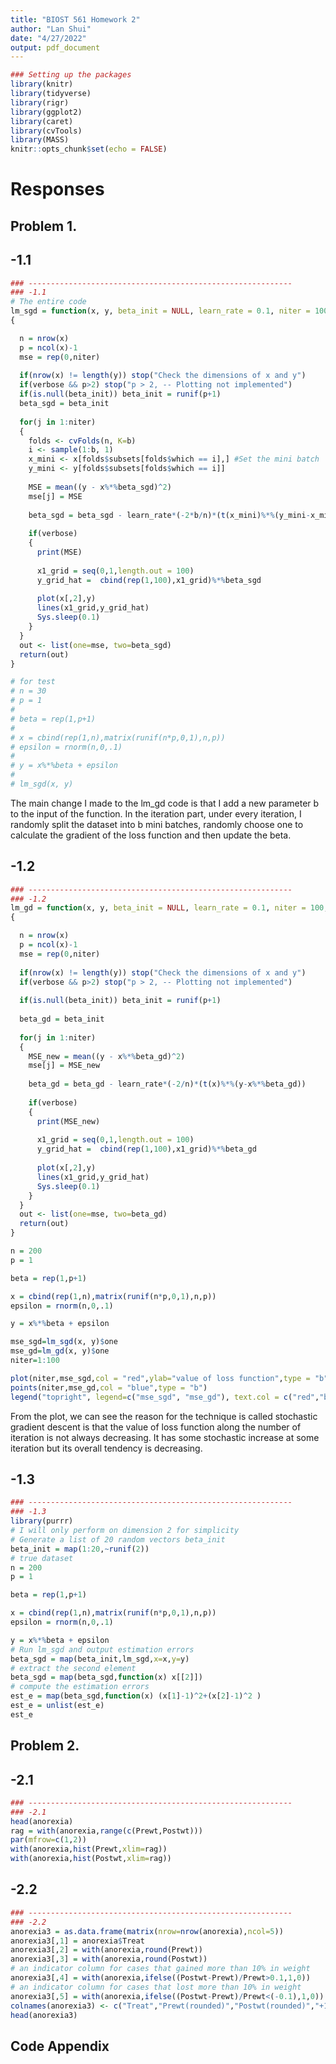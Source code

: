 ```yaml
---
title: "BIOST 561 Homework 2"
author: "Lan Shui"
date: "4/27/2022"
output: pdf_document
---
```


```r
### Setting up the packages
library(knitr)
library(tidyverse)
library(rigr)
library(ggplot2)
library(caret)
library(cvTools)
library(MASS)
knitr::opts_chunk$set(echo = FALSE)
```

# Responses 
## Problem 1.
## -1.1
```r
### -----------------------------------------------------------
### -1.1
# The entire code
lm_sgd = function(x, y, beta_init = NULL, learn_rate = 0.1, niter = 100, verbose = F, b = 64)
{

  n = nrow(x)
  p = ncol(x)-1
  mse = rep(0,niter)
  
  if(nrow(x) != length(y)) stop("Check the dimensions of x and y")
  if(verbose && p>2) stop("p > 2, -- Plotting not implemented")
  if(is.null(beta_init)) beta_init = runif(p+1)
  beta_sgd = beta_init
  
  for(j in 1:niter)
  {
    folds <- cvFolds(n, K=b)
    i <- sample(1:b, 1)
    x_mini <- x[folds$subsets[folds$which == i],] #Set the mini batch
    y_mini <- y[folds$subsets[folds$which == i]]
    
    MSE = mean((y - x%*%beta_sgd)^2)
    mse[j] = MSE
    
    beta_sgd = beta_sgd - learn_rate*(-2*b/n)*(t(x_mini)%*%(y_mini-x_mini%*%beta_sgd))
    
    if(verbose)
    {
      print(MSE)
    
      x1_grid = seq(0,1,length.out = 100)
      y_grid_hat =  cbind(rep(1,100),x1_grid)%*%beta_sgd
      
      plot(x[,2],y)
      lines(x1_grid,y_grid_hat)
      Sys.sleep(0.1)
    }
  }
  out <- list(one=mse, two=beta_sgd)
  return(out)
}

# for test
# n = 30
# p = 1
# 
# beta = rep(1,p+1)
# 
# x = cbind(rep(1,n),matrix(runif(n*p,0,1),n,p))
# epsilon = rnorm(n,0,.1)
# 
# y = x%*%beta + epsilon
# 
# lm_sgd(x, y)
```

The main change I made to the lm_gd code is that I add a new parameter b to the input of the function. In the iteration part, under every iteration, I randomly split the dataset into b mini batches, randomly choose one to calculate the gradient of the loss function and then update the beta.

## -1.2

```r
### -----------------------------------------------------------
### -1.2
lm_gd = function(x, y, beta_init = NULL, learn_rate = 0.1, niter = 100, verbose = F)
{

  n = nrow(x)
  p = ncol(x)-1
  mse = rep(0,niter)
  
  if(nrow(x) != length(y)) stop("Check the dimensions of x and y")
  if(verbose && p>2) stop("p > 2, -- Plotting not implemented")
  
  if(is.null(beta_init)) beta_init = runif(p+1)
  
  beta_gd = beta_init
  
  for(j in 1:niter)
  {
    MSE_new = mean((y - x%*%beta_gd)^2)
    mse[j] = MSE_new
    
    beta_gd = beta_gd - learn_rate*(-2/n)*(t(x)%*%(y-x%*%beta_gd))
    
    if(verbose)
    {
      print(MSE_new)
    
      x1_grid = seq(0,1,length.out = 100)
      y_grid_hat =  cbind(rep(1,100),x1_grid)%*%beta_gd
      
      plot(x[,2],y)
      lines(x1_grid,y_grid_hat)
      Sys.sleep(0.1)
    }
  }
  out <- list(one=mse, two=beta_gd)
  return(out)
}

n = 200
p = 1

beta = rep(1,p+1)

x = cbind(rep(1,n),matrix(runif(n*p,0,1),n,p))
epsilon = rnorm(n,0,.1)

y = x%*%beta + epsilon

mse_sgd=lm_sgd(x, y)$one
mse_gd=lm_gd(x, y)$one
niter=1:100

plot(niter,mse_sgd,col = "red",ylab="value of loss function",type = "b")
points(niter,mse_gd,col = "blue",type = "b")
legend("topright", legend=c("mse_sgd", "mse_gd"), text.col = c("red","blue"))
```

From the plot, we can see the reason for the technique is called stochastic gradient descent is that the value of loss function along the number of iteration is not always decreasing. It has some stochastic increase at some iteration but its overall tendency is decreasing.

## -1.3
```r
### -----------------------------------------------------------
### -1.3
library(purrr)
# I will only perform on dimension 2 for simplicity
# Generate a list of 20 random vectors beta_init
beta_init = map(1:20,~runif(2))
# true dataset
n = 200
p = 1

beta = rep(1,p+1)

x = cbind(rep(1,n),matrix(runif(n*p,0,1),n,p))
epsilon = rnorm(n,0,.1)

y = x%*%beta + epsilon
# Run lm_sgd and output estimation errors
beta_sgd = map(beta_init,lm_sgd,x=x,y=y)
# extract the second element
beta_sgd = map(beta_sgd,function(x) x[[2]])
# compute the estimation errors
est_e = map(beta_sgd,function(x) (x[1]-1)^2+(x[2]-1)^2 )
est_e = unlist(est_e)
est_e
```

## Problem 2.
## -2.1
```r
### -----------------------------------------------------------
### -2.1
head(anorexia)
rag = with(anorexia,range(c(Prewt,Postwt)))
par(mfrow=c(1,2))
with(anorexia,hist(Prewt,xlim=rag))
with(anorexia,hist(Postwt,xlim=rag))
```

## -2.2
```r
### -----------------------------------------------------------
### -2.2
anorexia3 = as.data.frame(matrix(nrow=nrow(anorexia),ncol=5))
anorexia3[,1] = anorexia$Treat
anorexia3[,2] = with(anorexia,round(Prewt))
anorexia3[,3] = with(anorexia,round(Postwt))
# an indicator column for cases that gained more than 10% in weight
anorexia3[,4] = with(anorexia,ifelse((Postwt-Prewt)/Prewt>0.1,1,0))
# an indicator column for cases that lost more than 10% in weight
anorexia3[,5] = with(anorexia,ifelse((Postwt-Prewt)/Prewt<(-0.1),1,0))
colnames(anorexia3) <- c("Treat","Prewt(rounded)","Postwt(rounded)","+10%","-10%")
head(anorexia3)
```

## Code Appendix

```r
```
